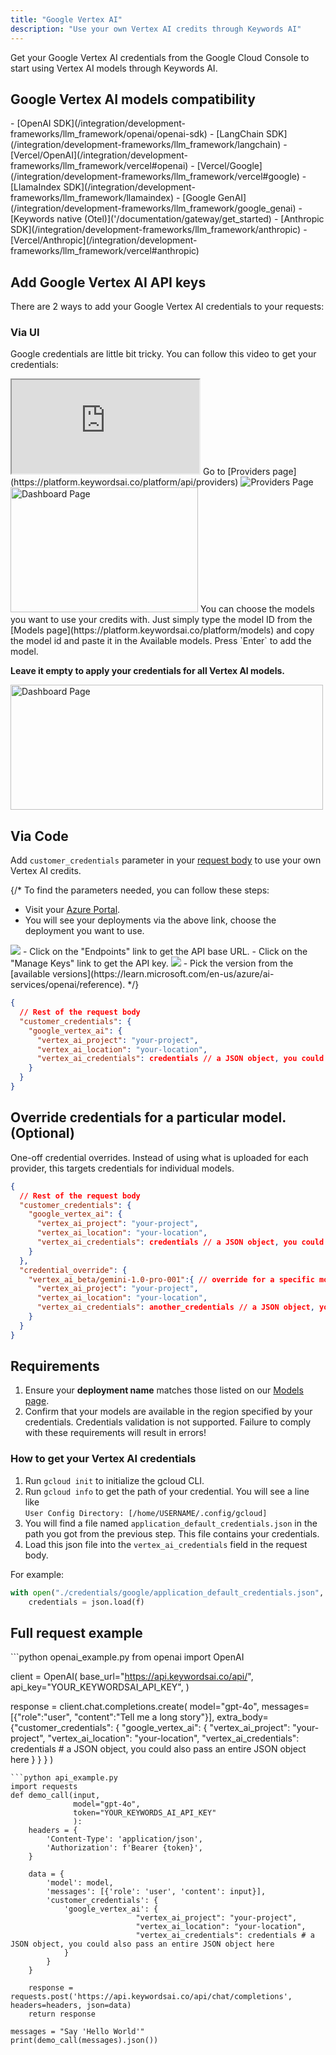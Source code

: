 ```yaml
---
title: "Google Vertex AI"
description: "Use your own Vertex AI credits through Keywords AI"
---
```


<CardGroup cols={1}>
  <Card title="Get Google Vertex AI credentials" icon="key" href="https://console.cloud.google.com/apis/credentials">
    Get your Google Vertex AI credentials from the Google Cloud Console to start using Vertex AI models through Keywords AI.
  </Card>
</CardGroup>

## Google Vertex AI models compatibility

<AccordionGroup>
  <Accordion title="✅ Supported Frameworks">
    - [OpenAI SDK](/integration/development-frameworks/llm_framework/openai/openai-sdk)
    - [LangChain SDK](/integration/development-frameworks/llm_framework/langchain) 
    - [Vercel/OpenAI](/integration/development-frameworks/llm_framework/vercel#openai)
    - [Vercel/Google](/integration/development-frameworks/llm_framework/vercel#google)
    - [LlamaIndex SDK](/integration/development-frameworks/llm_framework/llamaindex)
    - [Google GenAI](/integration/development-frameworks/llm_framework/google_genai)
    - [Keywords native (Otel)]('/documentation/gateway/get_started)
  </Accordion>
  
  <Accordion title="❌ Unsupported Frameworks">
    - [Anthropic SDK](/integration/development-frameworks/llm_framework/anthropic)
    - [Vercel/Anthropic](/integration/development-frameworks/llm_framework/vercel#anthropic)
  </Accordion>
</AccordionGroup>

## Add Google Vertex AI API keys
There are 2 ways to add your Google Vertex AI credentials to your requests:
### Via UI
Google credentials are little bit tricky. You can follow this video to get your credentials:

<iframe
  className="w-full aspect-video rounded-xl"
  src="https://www.youtube.com/embed/B2AJJXqkViY?si=nC5ehOAghW3XBIyJ"
  title="Google Vertex AI credentials"
  allow="accelerometer; autoplay; clipboard-write; encrypted-media; gyroscope; picture-in-picture"
  allowFullScreen={true}
></iframe>

<Steps>
<Step title="Go to the Providers page">
Go to [Providers page](https://platform.keywordsai.co/platform/api/providers)
<Frame>
<img src="https://keywordsai-static.s3.us-east-1.amazonaws.com/docs/settings/providers.jpg" alt="Providers Page"/>
</Frame>
</Step>
<Step title="Add your Vertex AI credentials.">

<img height="200" width="300"  src="/images/providers/vertex.png" alt="Dashboard Page"/>
</Step>
<Step title="(Optional) Choose models you want to use credits">
You can choose the models you want to use your credits with. Just simply type the model ID from the [Models page](https://platform.keywordsai.co/platform/models) and copy the model id and paste it in the Available models. Press `Enter` to add the model. 

**Leave it empty to apply your credentials for all Vertex AI models.**

<img height="200" width="500"  src="/images/providers/vertex_model.png" alt="Dashboard Page"/>
</Step>
</Steps>

## Via Code
Add `customer_credentials` parameter in your [request body](/api-endpoints/integration/chat-completions) to use your own Vertex AI credits.

{/* To find the parameters needed, you can follow these steps:
- Visit your [Azure Portal](https://portal.azure.com/#view/Microsoft_Azure_ProjectOxford/CognitiveServicesHub/~/OpenAI).
- You will see your deployments via the above link, choose the deployment you want to use.
<img src="/images/providers/azure/blurred-azure-portal.png"/>
- Click on the "Endpoints" link to get the API base URL.
- Click on the "Manage Keys" link to get the API key.
<img src="/images/providers/azure/blurred-azure-endpoint.png"/>
- Pick the version from the [available versions](https://learn.microsoft.com/en-us/azure/ai-services/openai/reference). */}

```json
{
  // Rest of the request body
  "customer_credentials": {
    "google_vertex_ai": {
      "vertex_ai_project": "your-project",
      "vertex_ai_location": "your-location",
      "vertex_ai_credentials": credentials // a JSON object, you could also pass an entire JSON object here
    }
  }
}
```

## Override credentials for a particular model. (Optional)
One-off credential overrides. Instead of using what is uploaded for each provider, this targets credentials for individual models.
```json
{
  // Rest of the request body
  "customer_credentials": {
    "google_vertex_ai": {
      "vertex_ai_project": "your-project",
      "vertex_ai_location": "your-location",
      "vertex_ai_credentials": credentials // a JSON object, you could also pass an entire JSON object here
    }
  },
  "credential_override": {
    "vertex_ai_beta/gemini-1.0-pro-001":{ // override for a specific model.
      "vertex_ai_project": "your-project",
      "vertex_ai_location": "your-location",
      "vertex_ai_credentials": another_credentials // a JSON object, you could also pass an entire JSON object here
    }
  }
}
```

## Requirements
1. Ensure your **deployment name** matches those listed on our [Models page](https://platform.keywordsai.co/platform/models).
2. Confirm that your models are available in the region specified by your credentials.
<Warning>Credentials validation is not supported. Failure to comply with these requirements will result in errors!</Warning>

### How to get your Vertex AI credentials
1. Run `gcloud init` to initialize the gcloud CLI.
2. Run `gcloud info` to get the path of your credential. You will see a line like <br/>`User Config Directory: [/home/USERNAME/.config/gcloud]`
3. You will find a file named `application_default_credentials.json` in the path you got from the previous step. This file contains your credentials.
4. Load this json file into the `vertex_ai_credentials` field in the request body.

For example:

```python
with open("./credentials/google/application_default_credentials.json", "r") as f:
    credentials = json.load(f)
```
## Full request example
<Accordion title="Example">
<CodeGroup>
```python openai_example.py
from openai import OpenAI

client = OpenAI(
    base_url="https://api.keywordsai.co/api/",
    api_key="YOUR_KEYWORDSAI_API_KEY",
)

response = client.chat.completions.create(
    model="gpt-4o",
    messages=[{"role":"user", "content":"Tell me a long story"}],
    extra_body={"customer_credentials": {
                  "google_vertex_ai": {
                                "vertex_ai_project": "your-project",
                                "vertex_ai_location": "your-location",
                                "vertex_ai_credentials": credentials # a JSON object, you could also pass an entire JSON object here
                  }
                }
              }
)
```
```python api_example.py
import requests
def demo_call(input, 
              model="gpt-4o",
              token="YOUR_KEYWORDS_AI_API_KEY"
              ):
    headers = {
        'Content-Type': 'application/json',
        'Authorization': f'Bearer {token}',
    }

    data = {
        'model': model,
        'messages': [{'role': 'user', 'content': input}],
        'customer_credentials': {
            'google_vertex_ai': {
                            "vertex_ai_project": "your-project",
                            "vertex_ai_location": "your-location",
                            "vertex_ai_credentials": credentials # a JSON object, you could also pass an entire JSON object here
            }
        }
    }

    response = requests.post('https://api.keywordsai.co/api/chat/completions', headers=headers, json=data)
    return response

messages = "Say 'Hello World'"
print(demo_call(messages).json())
```
</CodeGroup>
</Accordion>
